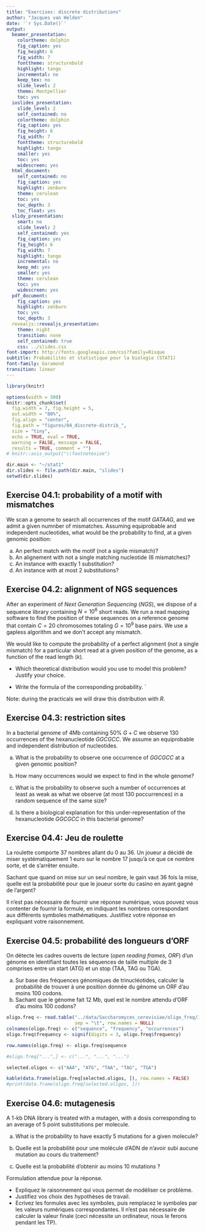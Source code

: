 ```yaml
---
title: "Exercises: discrete distributions"
author: "Jacques van Helden"
date: '`r Sys.Date()`'
output:
  beamer_presentation:
    colortheme: dolphin
    fig_caption: yes
    fig_height: 6
    fig_width: 7
    fonttheme: structurebold
    highlight: tango
    incremental: no
    keep_tex: no
    slide_level: 2
    theme: Montpellier
    toc: yes
  ioslides_presentation:
    slide_level: 2
    self_contained: no
    colortheme: dolphin
    fig_caption: yes
    fig_height: 6
    fig_width: 7
    fonttheme: structurebold
    highlight: tango
    smaller: yes
    toc: yes
    widescreen: yes
  html_document:
    self_contained: no
    fig_caption: yes
    highlight: zenburn
    theme: cerulean
    toc: yes
    toc_depth: 3
    toc_float: yes
  slidy_presentation:
    smart: no
    slide_level: 2
    self_contained: yes
    fig_caption: yes
    fig_height: 6
    fig_width: 7
    highlight: tango
    incremental: no
    keep_md: yes
    smaller: yes
    theme: cerulean
    toc: yes
    widescreen: yes
  pdf_document:
    fig_caption: yes
    highlight: zenburn
    toc: yes
    toc_depth: 3
  revealjs::revealjs_presentation:
    theme: night
    transition: none
    self_contained: true
    css: ../slides.css
font-import: http://fonts.googleapis.com/css?family=Risque
subtitle: Probabilités et statistique pour la biologie (STAT1)
font-family: Garamond
transition: linear
---
```


```r
library(knitr)

options(width = 300)
knitr::opts_chunk$set(
  fig.width = 7, fig.height = 5, 
  out.width = "80%",
  fig.align = "center", 
  fig.path = "figures/04_discrete-distrib_",
  size = "tiny", 
  echo = TRUE, eval = TRUE, 
  warning = FALSE, message = FALSE, 
  results = TRUE, comment = "")
# knitr::asis_output("\\footnotesize")

dir.main <- "~/stat1"
dir.slides <- file.path(dir.main, "slides")
setwd(dir.slides)
```



## Exercise 04.1: probability of a motif with mismatches

We scan a genome to search all occurrences of the motif $GATAAG$, and we admit a given numnber of mismatches. Assuming equiprobable and independent nucleotides, what would be the probability to find, at a given genomic position:



a. An perfect match with the motif  (not a signle mismatch)?
b. An alignement with not a single matching nucleotide (6 mismatches)?
c. An instance with exactly 1 substitution?
d. An instance with at most 2 substitutions?

## Exercise 04.2: alignment of NGS sequences 

After an experiment of *Next Generation Sequencing* (*NGS*), we dispose of a sequence library containing $N=10^6$ short reads. We run a read mapping software to find the position of these sequences on a reference genome that contain $C=20$ chromosomes totaling  $G=10^9$ base pairs. We use a gapless algorithm and we don't accept any mismatch.

We would like to compute the probability of a perfect alignment (not a single mismatch) for a particular short read at a given position of the genome, as a function of the read length  ($k$).

- Which theoretical distribution would you use to model this problem? Justify your choice. 

- Write the formula of the corresponding probability. 
`

Note: during the practicals we will draw this distribution with *R*.


## Exercise 04.3: restriction sites

In a bacterial genome of 4Mb containing $50\%$ $G+C$ we observe 130 occurrences of the hexanucleotide $GGCGCC$. We assume an equiprobable and independent distribution of nucleotides. 


(a) What is the probability to observe one occurrence of $GGCGCC$ at a given genomic position?

(b) How many occurrences would we expect to find in the whole genome?

(c) What is the probability to observe such a number of occurrences at least as weak as what we observe (at most 130 poccurrences) in a random sequence of the same size?

(d) Is there a biological explanation for this under-representation of the hexanucleotide $GGCGCC$ in this bacterial genome?

\newpage
## Exercise 04.4: Jeu de roulette

La roulette comporte 37 nombres allant du 0 au 36. Un joueur a décidé de miser systématiquement 1 euro sur le nombre 17 jusqu’à ce que ce nombre sorte, et de s’arrêter ensuite. 

Sachant que quand on mise sur un seul nombre, le gain vaut 36 fois la mise, quelle est la probabilité pour que le joueur sorte du casino en ayant gagné de l’argent? 

Il n’est pas nécessaire de fournir une réponse numérique, vous pouvez vous contenter de fournir la formule, en indiquant les nombres correspondant aux différents symboles mathématiques. Justifiez votre réponse en expliquant votre raisonnement. 

## Exercise 04.5: probabilité des longueurs d'ORF

On détecte les cadres ouverts de lecture (*open reading frames*, *ORF*) d'un génome en identifiant toutes les séquences de taille multiple de 3 comprises entre un start (ATG) et un stop (TAA, TAG ou TGA). 

a. Sur base des fréquences génomiques de trinucléotides, calculer la probabilité de trouver à une position donnée du génome un ORF d'au moins 100 codons. 
b. Sachant que le génome fait 12 Mb, quel est le nombre attendu d'ORF d'au moins 100 codons?


```r
oligo.freq <- read.table("../data/Saccharomyces_cerevisiae/oligo_freq/3nt_genomic_Saccharomyces_cerevisiae-ovlp-1str.tab", 
                         sep = "\t", row.names = NULL)
colnames(oligo.freq) <- c("sequence", "frequency", "occurrences")
oligo.freq$frequency <- signif(digits = 3, oligo.freq$frequency)

row.names(oligo.freq) <- oligo.freq$sequence

#oligo.freq["...",] <- c("...", "...", "...")

selected.oligos <- c("AAA", "ATG", "TAA", "TAG", "TGA")

kable(data.frame(oligo.freq[selected.oligos, ]), row.names = FALSE)
#print(data.frame(oligo.freq[selected.oligos, ]))
```


## Exercise 04.6: mutagenesis

A 1-kb DNA library is treated with a mutagen, with a dosis corresponding to an average of 5 point substitutions per molecule. 

a. What is the probability to have exactly 5 mutations for a given molecule?

b. Quelle est la probabilité pour une molécule d'ADN de n'avoir subi aucune mutation au cours du traitement?
c. Quelle est la probabilité d'obtenir au moins 10 mutations ?

Formulation attendue pour la réponse.

- Expliquez le raisonnement qui vous permet de modéliser ce problème. 
- Justifiez vos choix des hypothèses de travail. 
- Ecrivez les formules avec les symboles, puis remplacez le symboles par les valeurs numériques correspondantes. Il n'est pas nécessaire de calculer la valeur finale (ceci nécessite un ordinateur, nous le ferons pendant les TP). 


